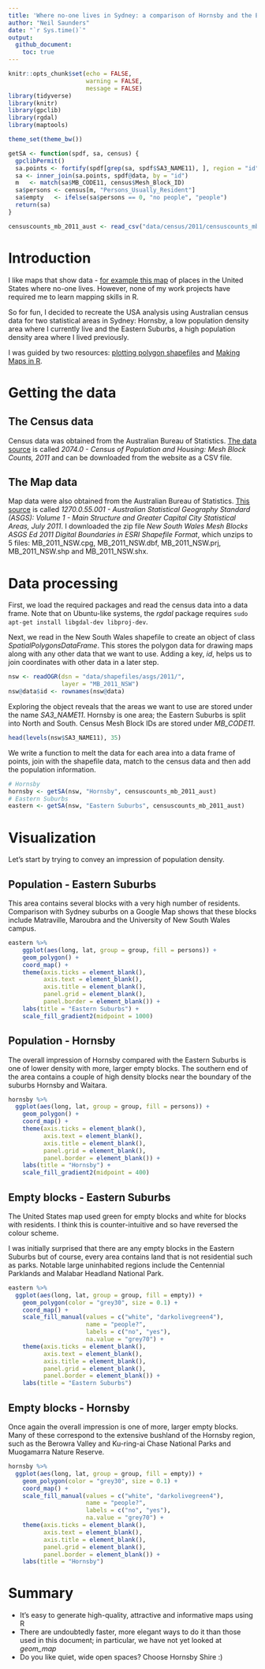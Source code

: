```yaml
---
title: 'Where no-one lives in Sydney: a comparison of Hornsby and the Eastern Suburbs'
author: "Neil Saunders"
date: "`r Sys.time()`"
output:
  github_document:
    toc: true
---
```


```r
knitr::opts_chunk$set(echo = FALSE,
                      warning = FALSE,
                      message = FALSE)
library(tidyverse)
library(knitr)
library(gpclib)
library(rgdal)
library(maptools)

theme_set(theme_bw())

getSA <- function(spdf, sa, census) {
  gpclibPermit()
  sa.points <- fortify(spdf[grep(sa, spdf$SA3_NAME11), ], region = "id")
  sa <- inner_join(sa.points, spdf@data, by = "id")
  m   <- match(sa$MB_CODE11, census$Mesh_Block_ID)
  sa$persons <- census[m, "Persons_Usually_Resident"]
  sa$empty   <- ifelse(sa$persons == 0, "no people", "people")
  return(sa)
}

censuscounts_mb_2011_aust <- read_csv("data/census/2011/censuscounts_mb_2011_aust.csv")
```

# Introduction
I like maps that show data - [for example this map](http://gothamist.com/2014/04/17/heres_a_map_of_the_places_in_the_us.php) of places in the United States where no-one lives. However, none of my work projects have required me to learn mapping skills in R.

So for fun, I decided to recreate the USA analysis using Australian census data for two statistical areas in Sydney: Hornsby, a low population density area where I currently live and the Eastern Suburbs, a high population density area where I lived previously.

I was guided by two resources: [plotting polygon shapefiles](https://github.com/hadley/ggplot2/wiki/plotting-polygon-shapefiles) and [Making Maps in R](http://www.kevjohnson.org/making-maps-in-r/).

# Getting the data

## The Census data
Census data was obtained from the Australian Bureau of Statistics. [The data source](http://www.abs.gov.au/AUSSTATS/abs@.nsf/DetailsPage/2074.02011?OpenDocument) is called _2074.0 - Census of Population and Housing: Mesh Block Counts, 2011_ and can be downloaded from the website as a CSV file.

## The Map data
Map data were also obtained from the Australian Bureau of Statistics. [This source](http://www.abs.gov.au/AUSSTATS/abs@.nsf/DetailsPage/1270.0.55.001July%202011?OpenDocument) is called _1270.0.55.001 - Australian Statistical Geography Standard (ASGS): Volume 1 - Main Structure and Greater Capital City Statistical Areas, July 2011_. I downloaded the zip file _New South Wales Mesh Blocks ASGS Ed 2011 Digital Boundaries in ESRI Shapefile Format_, which unzips to 5 files: MB\_2011\_NSW.cpg, MB\_2011\_NSW.dbf, MB\_2011\_NSW.prj, MB\_2011\_NSW.shp and MB\_2011\_NSW.shx.

# Data processing
First, we load the required packages and read the census data into a data frame. Note that on Ubuntu-like systems, the _rgdal_ package requires `sudo apt-get install libgdal-dev libproj-dev`.

Next, we read in the New South Wales shapefile to create an object of class _SpatialPolygonsDataFrame_. This stores the polygon data for drawing maps along with any other data that we want to use. Adding a key, _id_, helps us to join coordinates with other data in a later step.

```r
nsw <- readOGR(dsn = "data/shapefiles/asgs/2011/", 
               layer = "MB_2011_NSW")
nsw@data$id <- rownames(nsw@data)
```

Exploring the object reveals that the areas we want to use are stored under the name _SA3\_NAME11_. Hornsby is one area; the Eastern Suburbs is split into North and South. Census Mesh Block IDs are stored under _MB\_CODE11_.

```r
head(levels(nsw$SA3_NAME11), 35)
```

We write a function to melt the data for each area into a data frame of points, join with the shapefile data, match to the census data and then add the population information.

```r
# Hornsby
hornsby <- getSA(nsw, "Hornsby", censuscounts_mb_2011_aust)
# Eastern Suburbs
eastern <- getSA(nsw, "Eastern Suburbs", censuscounts_mb_2011_aust)
```

# Visualization
Let's start by trying to convey an impression of population density.

## Population - Eastern Suburbs
This area contains several blocks with a very high number of residents. Comparison with Sydney suburbs on a Google Map shows that these blocks include Matraville, Maroubra and the University of New South Wales campus.

```r
eastern %>%
    ggplot(aes(long, lat, group = group, fill = persons)) + 
    geom_polygon() + 
    coord_map() + 
    theme(axis.ticks = element_blank(), 
          axis.text = element_blank(), 
          axis.title = element_blank(), 
          panel.grid = element_blank(), 
          panel.border = element_blank()) + 
    labs(title = "Eastern Suburbs") + 
    scale_fill_gradient2(midpoint = 1000)
```

## Population - Hornsby
The overall impression of Hornsby compared with the Eastern Suburbs is one of lower density with more, larger empty blocks. The southern end of the area contains a couple of high density blocks near the boundary of the suburbs Hornsby and Waitara.

```r
hornsby %>%
  ggplot(aes(long, lat, group = group, fill = persons)) + 
    geom_polygon() + 
    coord_map() + 
    theme(axis.ticks = element_blank(), 
          axis.text = element_blank(), 
          axis.title = element_blank(), 
          panel.grid = element_blank(), 
          panel.border = element_blank()) + 
    labs(title = "Hornsby") + 
    scale_fill_gradient2(midpoint = 400)
```

## Empty blocks - Eastern Suburbs
The United States map used green for empty blocks and white for blocks with residents. I think this is counter-intuitive and so have reversed the colour scheme.

I was initially surprised that there are any empty blocks in the Eastern Suburbs but of course, every area contains land that is not residential such as parks. Notable large uninhabited regions include the Centennial Parklands and Malabar Headland National Park.

```r
eastern %>%
  ggplot(aes(long, lat, group = group, fill = empty)) + 
    geom_polygon(color = "grey30", size = 0.1) + 
    coord_map() + 
    scale_fill_manual(values = c("white", "darkolivegreen4"), 
                      name = "people?", 
                      labels = c("no", "yes"),
                      na.value = "grey70") + 
    theme(axis.ticks = element_blank(), 
          axis.text = element_blank(), 
          axis.title = element_blank(), 
          panel.grid = element_blank(), 
          panel.border = element_blank()) + 
    labs(title = "Eastern Suburbs")
```

## Empty blocks - Hornsby
Once again the overall impression is one of more, larger empty blocks. Many of these correspond to the extensive bushland of the Hornsby region, such as the Berowra Valley and Ku-ring-ai Chase National Parks and Muogamarra Nature Reserve.

```r
hornsby %>%
  ggplot(aes(long, lat, group = group, fill = empty)) + 
    geom_polygon(color = "grey30", size = 0.1) + 
    coord_map() + 
    scale_fill_manual(values = c("white", "darkolivegreen4"), 
                      name = "people?", 
                      labels = c("no", "yes"),
                      na.value = "grey70") + 
    theme(axis.ticks = element_blank(), 
          axis.text = element_blank(), 
          axis.title = element_blank(), 
          panel.grid = element_blank(), 
          panel.border = element_blank()) + 
    labs(title = "Hornsby")
```

# Summary

- It's easy to generate high-quality, attractive and informative maps using R
- There are undoubtedly faster, more elegant ways to do it than those used in this document; in particular, we have not yet looked at _geom\_map_
- Do you like quiet, wide open spaces? Choose Hornsby Shire :)
